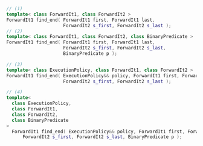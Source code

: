 ```cpp
// (1)
template< class ForwardIt1, class ForwardIt2 >
ForwardIt1 find_end( ForwardIt1 first, ForwardIt1 last,
                     ForwardIt2 s_first, ForwardIt2 s_last );
// (2)
template< class ForwardIt1, class ForwardIt2, class BinaryPredicate >
ForwardIt1 find_end( ForwardIt1 first, ForwardIt1 last,
                     ForwardIt2 s_first, ForwardIt2 s_last,
                     BinaryPredicate p );

// (3)
template< class ExecutionPolicy, class ForwardIt1, class ForwardIt2 >
ForwardIt1 find_end( ExecutionPolicy&& policy, ForwardIt1 first, ForwardIt1 last,
                     ForwardIt2 s_first, ForwardIt2 s_last );

// (4)
template<
  class ExecutionPolicy,
  class ForwardIt1,
  class ForwardIt2,
  class BinaryPredicate
>
  ForwardIt1 find_end( ExecutionPolicy&& policy, ForwardIt1 first, ForwardIt1 last,
      ForwardIt2 s_first, ForwardIt2 s_last, BinaryPredicate p );
```
